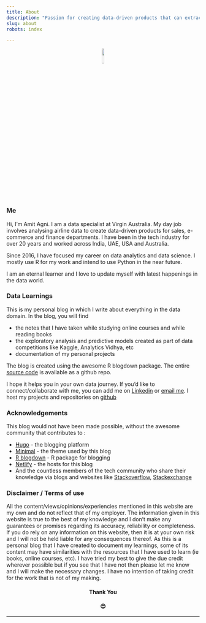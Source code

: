 ```yaml
---
title: About
description: "Passion for creating data-driven products that can extract knowledge and derive insights"
slug: about
robots: index

---
```

<center>
![](/about_files/github-avatar2.png){width=10% height=10%}
</center>


### Me

Hi, I'm Amit Agni. I am a data specialist at Virgin Australia. My day job involves analysing airline data to create data-driven products for sales, e-commerce and finance departments. I have been in the tech industry for over 20 years and worked across India, UAE, USA and Australia. 

Since 2016, I have focused my career on data analytics and data science. I mostly use R for my work and intend to use Python in the near future.

I am an eternal learner and I love to update myself with latest happenings in the data world.

### Data Learnings 

This is my personal blog in which I write about everything in the data domain. In the blog, you will find  

* the notes that I have taken while studying online courses and while reading books
* the exploratory analysis and predictive models created as part of data competitions like Kaggle, Analytics Vidhya, etc
* documentation of my personal projects 

The blog is created using the awesome R blogdown package. The entire [source code](https://github.com/amit-agni/datalearnings) is available as a github repo.

I hope it helps you in your own data journey. If you'd like to connect/collaborate with me, you can add me on [Linkedin](https://www.linkedin.com/in/amitagni/") or [email me](mailto:amitagni2@gmail.com). I host my projects and repositories on [github](https://github.com/amit-agni/)


### Acknowledgements 

This blog would not have been made possible, without the awesome community that contributes to :

* [Hugo](https://gohugo.io) - the blogging platform
* [Minimal](https://github.com/calintat/minimal) - the theme used by this blog
* [R blogdown](https://github.com/rstudio/blogdown) - R package for blogging
* [Netlify](https://www.netlify.com) - the hosts for this blog
* And the countless members of the tech community who share their knowledge via blogs and websites like [Stackoverflow](https://stackoverflow.com), [Stackexchange](https://stats.stackexchange.com) 


### Disclaimer / Terms of use
All the content/views/opinions/experiencies mentioned in this website are my own and do not reflect that of my employer. The information given in this website is true to the best of my knowledge and I don't make any guarantees or promises regarding its accuracy, reliability or completeness. If you do rely on any information on this website, then it is at your own risk and I will not be held liable for any consequences thereof.
As this is a personal blog that I have created to document my learnings, some of its content may have similarities with the resources that I have used to learn (ie books, online courses, etc). I have tried my best to give the due credit wherever possible but if you see that I have not then please let me know and I will make the necessary changes. I have no intention of taking credit for the work that is not of my making.

<center> 
#### Thank You 
#### 😊
</center>

<hr>



